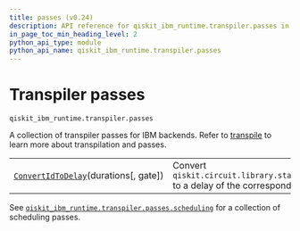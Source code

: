 ```yaml
---
title: passes (v0.24)
description: API reference for qiskit_ibm_runtime.transpiler.passes in qiskit-ibm-runtime v0.24
in_page_toc_min_heading_level: 2
python_api_type: module
python_api_name: qiskit_ibm_runtime.transpiler.passes
---
```


<span id="transpiler-passes-qiskit-ibm-runtime-transpiler-passes" />

<span id="module-qiskit_ibm_runtime.transpiler.passes" />

# Transpiler passes

`qiskit_ibm_runtime.transpiler.passes`

A collection of transpiler passes for IBM backends. Refer to [transpile](/docs/transpile) to learn more about transpilation and passes.

|                                                                                                                                         |                                                                                               |
| --------------------------------------------------------------------------------------------------------------------------------------- | --------------------------------------------------------------------------------------------- |
| [`ConvertIdToDelay`](transpiler-passes-convert-id-to-delay "qiskit_ibm_runtime.transpiler.passes.ConvertIdToDelay")(durations\[, gate]) | Convert `qiskit.circuit.library.standard_gates.IGate` to a delay of the corresponding length. |

See [`qiskit_ibm_runtime.transpiler.passes.scheduling`](transpiler-passes-scheduling#module-qiskit_ibm_runtime.transpiler.passes.scheduling "qiskit_ibm_runtime.transpiler.passes.scheduling") for a collection of scheduling passes.

